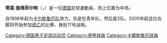 {{noteta
|G1=德甲
|T=zh-hans:蒂莫·施塔菲尔特;zh-hk:添姆·史泰菲特;zh-tw:蒂莫·施塔菲爾特;
|1=zh-hans:蒂莫·施塔菲尔特;zh-hk:添姆·史泰菲特;zh-tw:蒂莫·施塔菲爾特;
|2=zh-hans:施塔菲尔特;zh-hk:史泰菲特;zh-tw:施塔菲爾特;
}}
{{Infobox Football biography
|          playername = 蒂莫·施塔菲尔特<br>''Timo Staffeldt''
|               image = [[File:Timo_Staffeldt,_2010-01.JPG|180px]]
|            fullname = Timo Staffeldt
|         dateofbirth = {{birth date and age|1984|2|9}}
|         cityofbirth = [[海德堡|海德堡]]
|      countryofbirth = [[西德|西德]]
|              height = {{height|m=1.75}}
|            nickname = 
|            position = [[中場|中場]]
|         currentclub = [[卡尔斯鲁厄体育俱乐部|卡尔斯鲁厄]]
|          clubnumber = 8
|          youthyears = 1990-1996 <br /> 1996-2003
|          youthclubs = Spvgg Ketsch <br /> [[卡尔斯鲁厄体育俱乐部|卡尔斯鲁厄]]
|               years = 2005- <br /> 2005-
|               clubs = [[卡尔斯鲁厄体育俱乐部|卡尔斯鲁厄]] <br />[[卡尔斯鲁厄体育俱乐部|卡尔斯鲁厄二隊]]
|         caps(goals) = 61 (1)<br /> 12 (1)
|       nationalyears = 
|        nationalteam = 
| nationalcaps(goals) = 
|            pcupdate = 2008年8月23日
|            ntupdate = 2007年10月28日
}}
'''蒂莫·施塔菲尔特'''（'''{{lang|de|Timo Staffeldt}}'''，{{bd|1984年|2月9日|catIdx=Staffeldt, Timo}}）是一位[[德国|德国]]足球運動員，场上位置为中场。

自1996年起为[[卡尔斯鲁厄体育俱乐部|卡尔斯鲁厄队]]效力，先是在青年队，然后是2队。2005年起这位右脚将开始参加[[德乙|德乙]]的比赛，身批17号战袍。

{{足球运动员小作品}}

{{DEFAULTSORT:Staffeldt, Timo}}
[[Category:德国男子足球运动员|Category:德国男子足球运动员]]
[[Category:德甲球員|Category:德甲球員]]
[[Category:卡爾斯魯厄球員|Category:卡爾斯魯厄球員]]